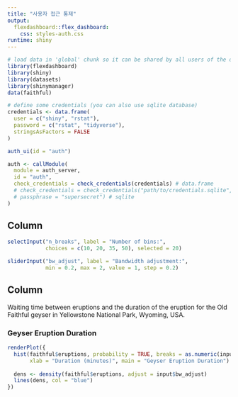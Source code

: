 ```yaml
---
title: "사용자 접근 통제"
output:
  flexdashboard::flex_dashboard:
    css: styles-auth.css
runtime: shiny
---
```



```r

# load data in 'global' chunk so it can be shared by all users of the dashboard
library(flexdashboard)
library(shiny)
library(datasets)
library(shinymanager)
data(faithful)

# define some credentials (you can also use sqlite database)
credentials <- data.frame(
  user = c("shiny", "rstat"),
  password = c("rstat", "tidyverse"),
  stringsAsFactors = FALSE
)
```

```r
auth_ui(id = "auth")

auth <- callModule(
  module = auth_server,
  id = "auth",
  check_credentials = check_credentials(credentials) # data.frame
  # check_credentials = check_credentials("path/to/credentials.sqlite", 
  # passphrase = "supersecret") # sqlite
)
```


Column {.sidebar}
-----------------------------------------------------------------------
  

```r
selectInput("n_breaks", label = "Number of bins:",
            choices = c(10, 20, 35, 50), selected = 20)

sliderInput("bw_adjust", label = "Bandwidth adjustment:",
            min = 0.2, max = 2, value = 1, step = 0.2)
```

Column
-----------------------------------------------------------------------

Waiting time between eruptions and the duration of the eruption for the
Old Faithful geyser in Yellowstone National Park, Wyoming, USA.
  
### Geyser Eruption Duration
  

```r

renderPlot({
  hist(faithful$eruptions, probability = TRUE, breaks = as.numeric(input$n_breaks),
       xlab = "Duration (minutes)", main = "Geyser Eruption Duration")
  
  dens <- density(faithful$eruptions, adjust = input$bw_adjust)
  lines(dens, col = "blue")
})

```
